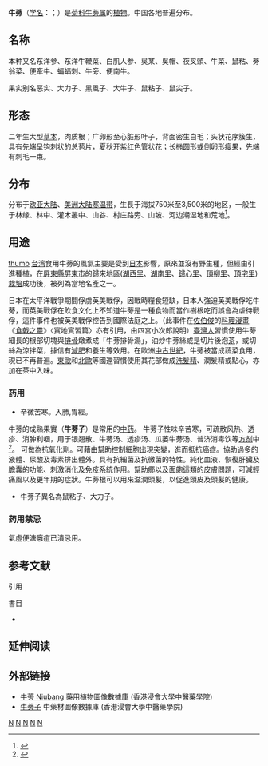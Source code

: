 {{Speciesbox
| image = ArctiumLappa1.jpg
| genus = Arctium
| species = lappa
| authority = [[卡尔·林奈|L.]], 1753
}}

'''牛蒡'''（[[学名|学名]]：{{lang|la|''Arctium lappa''}}；{{lang-en|greater burdock；gobō ({{lang|ja|牛蒡/ゴボウ}})；edible burdock；lappa；beggar's buttons；thorny burr；happy major}}）是[[菊科|菊科]][[牛蒡属|牛蒡属]]的[[植物|植物]]。中国各地普遍分布。

==名称==
本种又名东洋参、东洋牛鞭菜、白肌人参、吳某、吳帽、夜叉頭、牛菜、鼠粘、蒡翁菜、便牽牛、蝙蝠刺、牛旁、便南牛。

果实别名恶实、大力子、黑風子、大牛子、鼠粘子、鼠尖子。

== 形态==
二年生大型[[草本|草本]]，肉质根；广卵形至心脏形叶子，背面密生白毛；头状花序簇生，具有先端呈钩刺状的总苞片，夏秋开紫红色管状花；长椭圆形或倒卵形[[瘦果|瘦果]]，先端有刺毛一束。
{{gallery
|File:Arctium lappa01.jpg|花序
|File:Arctium lappa MHNT.BOT.2004.0.16.jpg|果实与种子标本
}}
== 分布 ==
分布于[[欧亚大陆|欧亚大陆]]、[[美洲大陆|美洲大陆]][[溫帶地區|寒温带]]，生長于海拔750米至3,500米的地区，一般生于林缘、林中、灌木叢中、山谷、村庄路旁、山坡、河边潮湿地和荒地<ref>{{cite web| url =http://www.bioinfo.cn/db05/KmzwSpecies.php?action=view&id=2110| title =牛蒡| work =《中国高等植物数据库全库》| publisher =中国科学院微生物研究所| author =昆明植物研究所| accessdate =2009-02-24| deadurl =yes| archiveurl =https://web.archive.org/web/20160305072105/http://www.bioinfo.cn/db05/KmzwSpecies.php?action=view&id=2110| archivedate =2016年3月5日| df =}}</ref>。

== 用途 ==
[[file:Japanese_Gobo_Salad.jpg|thumb]]
[[台湾|台湾]]食用牛蒡的風氣主要是受到[[日本|日本]]影響，原來並沒有野生種，但經由引進種植，在[[屏東縣|屏東縣]][[屏東市|屏東市]]的歸來地區([[湖西里|湖西里]]、[[湖南里|湖南里]]、[[歸心里|歸心里]]、[[頂柳里|頂柳里]]、[[頂宅里|頂宅里]])[[栽培|栽培]]成功後，被列為當地名產之一。

日本在太平洋戰爭期間俘虜英美戰俘，因戰時糧食短缺，日本人強迫英美戰俘吃牛蒡，而英美戰俘在飲食文化上不知道牛蒡是一種食物而當作樹根吃而誤會為虐待戰俘，這件事件也被英美戰俘控告到國際法庭之上。（此事件在[[佐伯俊|佐伯俊]]的[[料理漫畫|料理漫畫]]《[[食戟之靈|食戟之靈]]》〈實地實習篇〉亦有引用，由四宮小次郎說明）[[臺灣人|臺灣人]]習慣使用牛蒡細長的根部切塊與[[排骨|排骨]]燉煮成「牛蒡排骨湯」，油炒牛蒡絲或是切片後泡[[茶|茶]]，或切絲為涼拌菜，據信有[[減肥|減肥]]和養生等效用。在歐洲[[中古世紀|中古世紀]]，牛蒡被當成蔬菜食用，現已不再普遍。[[東歐|東歐]]和[[北歐|北歐]]等國還習慣使用其花部做成[[洗髮精|洗髮精]]、潤髮精或點心，亦加在茶中入味。

===药用===
*辛微苦寒。入肺,胃經。
{{medical}}
牛蒡的成熟果實（'''牛蒡子'''）是常用的[[中药|中药]]。
牛蒡子性味辛苦寒，可疏散风热、透疹、消肿利咽，用于银翘散、牛蒡汤、透疹汤、瓜蒌牛蒡汤、普济消毒饮等[[方剂|方剂]]中<ref name="中药学">{{cite book zh |author=雷载权 |coauthors=陈松育、高学敏 |title=中药学 |publisher=[[上海科学技术出版社|上海科学技术出版社]] |date=1995 |pages=41 |accessdate= |id=ISBN 7-5323-3706-5 }}</ref>。
可做為抗氧化劑。可藉由幫助控制細胞出現突變，進而抵抗癌症。協助過多的液體、尿酸及毒素排出體外。具有抗細菌及抗黴菌的特性。純化血液、恢復肝臟及膽囊的功能、刺激消化及免疫系統作用。幫助癤以及面皰這類的皮膚問題，可減輕痛風以及更年期的症狀。牛蒡根可以用來滋潤頭髮，以促進頭皮及頭髮的健康。
*牛蒡子異名為鼠粘子、大力子。

===药用禁忌===
氣虛便溏癰疽已潰忌用。

== 参考文献 ==
<div class="references-small">
;引用
{{reflist}}

;書目
* {{clref|陳彥甫|2014|ref={{cite isbn|4715443023436|ref=harv|noedit}}}} <!-- sfn/cfn 和 cite book 或 cite isbn 對應harv失效，改用{{tl|clref}}方式解決 -->
</div>

== 延伸阅读 ==
{{Wikisource further reading}}
{{commons|Arctium lappa}}

== 外部链接 ==
* [http://libproject.hkbu.edu.hk/was40/detail?channelid=1288&searchword=herb_id=D00675 牛蒡 Niubang] {{Wayback|url=http://libproject.hkbu.edu.hk/was40/detail?channelid=1288&searchword=herb_id=D00675 |date=20210311061708 }} 藥用植物圖像數據庫 (香港浸會大學中醫藥學院) {{zh}}{{en}}
*[https://sys01.lib.hkbu.edu.hk/cmed/mmid/detail.php?pid=B00251 牛蒡子] 中藥材圖像數據庫  (香港浸會大學中醫藥學院) {{zh}}{{en}} 


{{Authority control}}
{{Taxonbar|from=Q26932}}

[[Category:牛蒡属|N]]
[[Category:中药|N]]
[[Category:根菜類|N]]
[[Category:卡尔·林奈命名的生物分类|N]]
[[Category:1753年描述的植物|N]]
